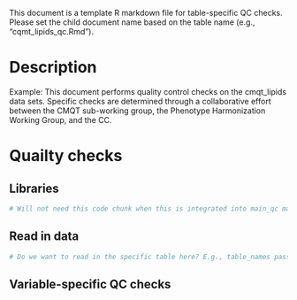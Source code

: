 This document is a template R markdown file for table-specific QC checks. Please set the child document name based on the table name (e.g., "cqmt_lipids_qc.Rmd"). 

# Description
<Provide a description of table>

Example: This document performs quality control checks on the cmqt_lipids data sets. Specific checks are determined through a collaborative effort between the CMQT sub-working group, the Phenotype Harmonization Working Group, and the CC. 

# Quailty checks
## Libraries
```r
# Will not need this code chunk when this is integrated into main_qc markdown doc
```

## Read in data
```r
# Do we want to read in the specific table here? E.g., table_names passed inherited and this chunk identifies the relevant data table
```

## Variable-specific QC checks
```r

```
